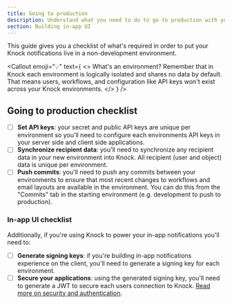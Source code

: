 ```yaml
---
title: Going to production
description: Understand what you need to do to go to production with your Knock notifications.
section: Building in-app UI
---
```



This guide gives you a checklist of what's required in order to put your Knock notifications live in a non-development environment.

<Callout
  emoji="💡"
  text={
    <>
      <span className="font-bold">What's an environment?</span> Remember that in
      Knock each environment is logically isolated and shares no data by
      default. That means users, workflows, and configuration like API keys
      won't exist across your Knock environments.
    </>
  }
/>

## Going to production checklist

- [ ] **Set API keys**: your secret and public API keys are unique per environment so you'll need to configure each environments API keys in your server side and client side applications.
- [ ] **Synchronize recipient data**: you'll need to synchronize any recipient data in your new environment into Knock. All recipient (user and object) data is unique per environment.
- [ ] **Push commits**: you'll need to push any commits between your environments to ensure that most recent changes to workflows and email layouts are available in the environment. You can do this from the "Commits" tab in the starting environment (e.g. development to push to production).

### In-app UI checklist

Additionally, if you're using Knock to power your in-app notifications you'll need to:

- [ ] **Generate signing keys**: if you're building in-app notifications experience on the client, you'll need to generate a signing key for each environment.
- [ ] **Secure your applications**: using the generated signing key, you'll need to generate a JWT to secure each users connection to Knock. [Read more on security and authentication](/in-app-ui/security-and-authentication).

